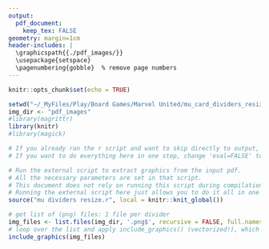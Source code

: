 ```yaml
---
output: 
  pdf_document:
    keep_tex: FALSE
geometry: margin=1cm
header-includes: |
  \graphicspath{{./pdf_images/}}
  \usepackage{setspace}
  \pagenumbering{gobble}  % remove page numbers
---
```

```r
knitr::opts_chunk$set(echo = TRUE)

setwd("~/_MyFiles/Play/Board Games/Marvel United/mu_card_dividers_resize")
img_dir <- "pdf_images"
#library(magrittr)
library(knitr)
#library(magick)
```
```r
# If you already ran the r script and want to skip directly to output, change 'eval=TRUE' to 'eval=FALSE' in the line above.
# If you want to do everything here in one step, change 'eval=FALSE' to 'eval=TRUE'.

# Run the external script to extract graphics from the input pdf.
# All the necessary parameters are set in that script. 
# This document does not rely on running this script during compilation, in case you want to run the script first, then produce the output in 2 steps (see comments above).
# Running the external script here just allows you to do it all in one step.
source("mu dividers resize.r", local = knitr::knit_global())
```
```{=latex}
% LaTeX setup - some of this could go in the (YAML) header, but there's quite a bit, and this works.

% PARAMETERS: Dimensions
\def\DivWidth{92mm}    % Width of each divider (originals are 3.620 in, not sure if that includes the border)
\def\DivHeight{72mm}   % Height of each divider (originals are 2.613 in, which is too short for sleeved cards)
\setlength{\fboxrule}{0.25mm}    % width of border around each divider
\setlength{\fboxsep}{0mm}        % space separating border from contents (set to 0 for a tight border)
% Dividers in original file are 3.620 in wide x 2.613 in tall (91.9 x 66.4 mm; approximately 92 x 66.5 mm in practice).
% Cards themselves are 63 x 88 mm (standard poker size).  
% Sleeves vary in size, but I have found that premium sleeves (e.g., Dragon Shield) are about as wide as the original dividers are tall.  
% Dragon Shield (one of the largest) specifications are up to 92.5 x 66.5 mm (https://daviscardsandgames.com/products/dragon-shield-clear-matte-sleeves-standard-size)
% Therefore, a reasonable target is 92 mm wide (about the same as large premium sleeves, maybe even a bit less) and 72 mm tall, to allow 5 mm above sleeves.
% Except that my insert from TinkeringPaws only has a vertical clearance of 70 mm (2.76 in), and the core box only has 68 mm (2.68 in) clearance. 
% 70 mm fits in the core box at an angle, but I might not want to go much taller.  Or use 72 mm (2.83 in) for output here, and just cut mine to 70. ;)
% Borders: 
% Original uses 1 pixel non-overlapping, so 1 px around the outside and 2 pixels between each divider, 
%  in an image 1500 x 1200 px that is 254 mm wide on the page ~= 0.3387 mm between dividers?
% 0.25 mm feels close, and a good compromise between being too thin and too thick.

% re-define \includegraphics command to set desired size and border: the image will be automatically sized to fit the width, flush with the top-left (aspect ratio is preserved by default)
\let\includegraphicsOG\includegraphics
\renewcommand*{\includegraphics}[2][]{\fbox{\parbox[t][\DivHeight]{\DivWidth}{\includegraphicsOG[#1]{#2}}}}

% control spacing around graphics
\fontsize{10pt}{10pt}\selectfont    % arg1 = font size, zrg2 = baselineskip
\setlength{\lineskip}{-\fboxrule}   % remove veritcal space between dividers (negative width of the border, so borders from adjacent lines overlap)

%\begin{flushleft}   % force left alignment (aka 'raggedright') instead of fully justified
\raggedright
\ttfamily   % used a fixed-width font: this makes specifying horizontal space more reliable.
% Set the inter-word spacing to the same as the border width, but negative, so that they overlap.
%   For whatever reason, line and page breaks still work fine. 
%   Alternatively, these lengths can be set very small, and `\hspace{-\fboxrule}` added to the end of the \includegraphics re-definition above.
\setlength{\spaceskip}{-\fboxrule}
\setlength{\xspaceskip}{-\fboxrule}
```

```r
# get list of (png) files: 1 file per divider
img_files <- list.files(img_dir, '.png$', recursive = FALSE, full.names = TRUE)
# loop over the list and apply include_graphics() (vectorized!), which should use the custom command defined above.
include_graphics(img_files)
```

```{=latex}
%\end{flushleft}
```
